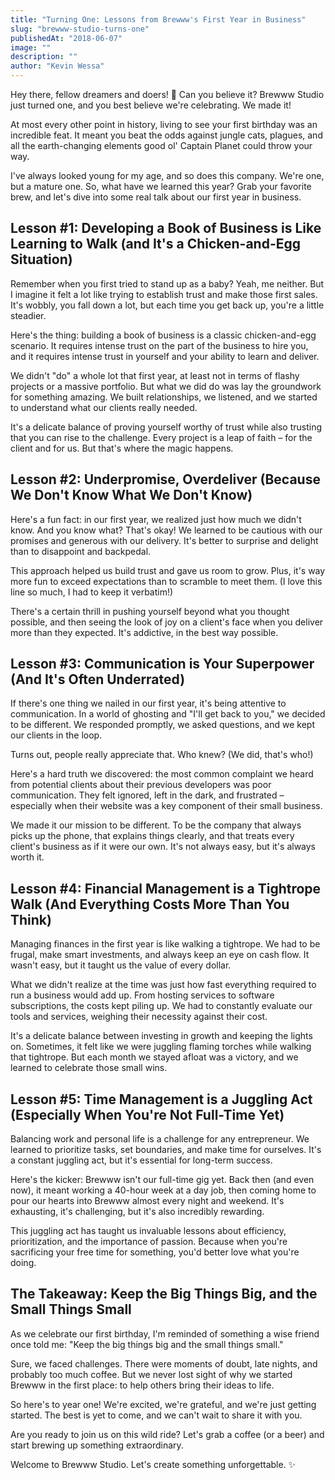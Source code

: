 ```yaml
---
title: "Turning One: Lessons from Brewww's First Year in Business"
slug: "brewww-studio-turns-one"
publishedAt: "2018-06-07"
image: ""
description: ""
author: "Kevin Wessa"
---
```


Hey there, fellow dreamers and doers! 👋 Can you believe it? Brewww Studio just turned one, and you best believe we're celebrating. We made it!

At most every other point in history, living to see your first birthday was an incredible feat. It meant you beat the odds against jungle cats, plagues, and all the earth-changing elements good ol' Captain Planet could throw your way.

I've always looked young for my age, and so does this company. We're one, but a mature one. So, what have we learned this year? Grab your favorite brew, and let's dive into some real talk about our first year in business.

## Lesson #1: Developing a Book of Business is Like Learning to Walk (and It's a Chicken-and-Egg Situation)

Remember when you first tried to stand up as a baby? Yeah, me neither. But I imagine it felt a lot like trying to establish trust and make those first sales. It's wobbly, you fall down a lot, but each time you get back up, you're a little steadier.

Here's the thing: building a book of business is a classic chicken-and-egg scenario. It requires intense trust on the part of the business to hire you, and it requires intense trust in yourself and your ability to learn and deliver.

We didn't "do" a whole lot that first year, at least not in terms of flashy projects or a massive portfolio. But what we did do was lay the groundwork for something amazing. We built relationships, we listened, and we started to understand what our clients really needed.

It's a delicate balance of proving yourself worthy of trust while also trusting that you can rise to the challenge. Every project is a leap of faith – for the client and for us. But that's where the magic happens.

## Lesson #2: Underpromise, Overdeliver (Because We Don't Know What We Don't Know)

Here's a fun fact: in our first year, we realized just how much we didn't know. And you know what? That's okay! We learned to be cautious with our promises and generous with our delivery. It's better to surprise and delight than to disappoint and backpedal.

This approach helped us build trust and gave us room to grow. Plus, it's way more fun to exceed expectations than to scramble to meet them. (I love this line so much, I had to keep it verbatim!)

There's a certain thrill in pushing yourself beyond what you thought possible, and then seeing the look of joy on a client's face when you deliver more than they expected. It's addictive, in the best way possible.

## Lesson #3: Communication is Your Superpower (And It's Often Underrated)

If there's one thing we nailed in our first year, it's being attentive to communication. In a world of ghosting and "I'll get back to you," we decided to be different. We responded promptly, we asked questions, and we kept our clients in the loop.

Turns out, people really appreciate that. Who knew? (We did, that's who!)

Here's a hard truth we discovered: the most common complaint we heard from potential clients about their previous developers was poor communication. They felt ignored, left in the dark, and frustrated – especially when their website was a key component of their small business.

We made it our mission to be different. To be the company that always picks up the phone, that explains things clearly, and that treats every client's business as if it were our own. It's not always easy, but it's always worth it.

## Lesson #4: Financial Management is a Tightrope Walk (And Everything Costs More Than You Think)

Managing finances in the first year is like walking a tightrope. We had to be frugal, make smart investments, and always keep an eye on cash flow. It wasn't easy, but it taught us the value of every dollar.

What we didn't realize at the time was just how fast everything required to run a business would add up. From hosting services to software subscriptions, the costs kept piling up. We had to constantly evaluate our tools and services, weighing their necessity against their cost.

It's a delicate balance between investing in growth and keeping the lights on. Sometimes, it felt like we were juggling flaming torches while walking that tightrope. But each month we stayed afloat was a victory, and we learned to celebrate those small wins.

## Lesson #5: Time Management is a Juggling Act (Especially When You're Not Full-Time Yet)

Balancing work and personal life is a challenge for any entrepreneur. We learned to prioritize tasks, set boundaries, and make time for ourselves. It's a constant juggling act, but it's essential for long-term success.

Here's the kicker: Brewww isn't our full-time gig yet. Back then (and even now), it meant working a 40-hour week at a day job, then coming home to pour our hearts into Brewww almost every night and weekend. It's exhausting, it's challenging, but it's also incredibly rewarding.

This juggling act has taught us invaluable lessons about efficiency, prioritization, and the importance of passion. Because when you're sacrificing your free time for something, you'd better love what you're doing.

## The Takeaway: Keep the Big Things Big, and the Small Things Small

As we celebrate our first birthday, I'm reminded of something a wise friend once told me: "Keep the big things big and the small things small."

Sure, we faced challenges. There were moments of doubt, late nights, and probably too much coffee. But we never lost sight of why we started Brewww in the first place: to help others bring their ideas to life.

So here's to year one! We're excited, we're grateful, and we're just getting started. The best is yet to come, and we can't wait to share it with you.

Are you ready to join us on this wild ride? Let's grab a coffee (or a beer) and start brewing up something extraordinary.

Welcome to Brewww Studio. Let's create something unforgettable. ✨
